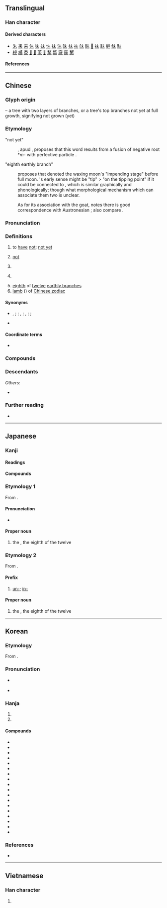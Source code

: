 {{also|木|夫|末|禾|耒}}
{{character info}}
==Translingual==
{{stroke order|strokes=5}}

===Han character===
{{Han char|rn=75|rad=木|as=01|sn=5|four=50900|canj=JD|ids=⿻一木}}

====Derived characters====
* [[朱]] [[耒]] [[来]] [[佅]] [[味]] [[妹]] [[怽]] [[抺]] [[沬]] [[昧]] [[㭑]] [[祙]] [[𤽜]] [[眛]] [[𥞊]] [[𧙕]] [[跊]] [[魅]] [[鮇]] [[䵢]]
* [[䙿]] [[𣚺]] [[㖝]] [[𣠖]] [[𣠕]] [[苿]] [[𠩺]] [[㲠]] [[㹈]] [[寐]] [[𥧌]] [[膥]]

====References====
{{Han ref|kx=0509.050|dkj=14419|dj=0890.030|hdz=21150.010|uh=672A}}

----

==Chinese==
{{zh-forms}}

===Glyph origin===
{{Han etym}}
{{liushu|p}} – a tree with two layers of branches, or a tree's top branches not yet at full growth, signifying not grown (yet)

===Etymology===
; "not yet"
: {{zh-ref|Pulleyblank (1995)}}, apud {{zh-ref|Schuessler (2007)}}, proposes that this word results from a fusion of negative root *''m-'' with perfective particle {{zh-l|既|already}}.

; "eighth earthly branch"
: {{zh-ref|Smith (2011)}} proposes that {{och-l|未}} denoted the waxing moon's "impending stage" before full moon. {{och-l|未}}'s early sense might be "tip" > "on the tipping point" if it could be connected to {{och-l|末|tip}}, which is similar graphically and phonologically; though what morphological mechanism which can associate them two is unclear.
: As for its association with the goat, {{zh-ref|Ferlus (2013)}} notes there is good correspondence with Austronesian {{cog|tay|miːts||lamb}}; also compare {{cog|lo|ມົດ||year of the lamb}}.

===Pronunciation===
{{zh-pron
|m=wèi
|m-s=wei4
|c=mei6
|c-t=mei5
|g=ui5
|h=pfs=vi;gd=vi4
|j=vei3
|mb=
|md=muôi/ê
|md_note=muôi - vernacular; ê - literary
|mn=xm,tp,yl,mg,ph:bē/qz,sx,km,hc:bēr/zz,yl,tn,kh,tc,pn:bōe/lk:běr/bī
|mn_note=bē/bēr/bōe/běr - vernacular; bī - literary
|mn-t=bhuê7/bhi7
|mn-t_note=bhuê7 - “not; have not”; bhi7 - one of the earthly branches
|w=3mi,3vi
|w_note=3mi - vernacular; 3vi - literary
|x=uei4
|mc=y
|oc=y
|cat=adv,n
}}

===Definitions===
{{zh-hanzi}}

# to [[have]] [[not]]; [[not yet]]
#: {{zh-x|未來|future [lit. have not come]}}
#: {{zh-x|我 未 睇 本 書。|I '''have not''' read the book.|C}}
# [[not]]
# {{zh-obsolete}} {{zh-alt-form|味}}
# {{lb|zh|Cantonese|Min}} {{n-g|used at the end of questions to ask if one has done something yet}}
#: {{zh-x|食飽 未？|Are you full '''yet'''?|C}}
#: {{zh-x|你 買 咗 未 先？|[[first off|First off]], have you even bought it yet?|C}}
# [[eighth]] of [[twelve]] [[earthly branch]]es
# [[lamb]] ({{zh-l|*羊}}) of [[W:Chinese zodiac|Chinese zodiac]]

====Synonyms====
* {{s|not yet}} {{zh-l|還沒}}, {{zh-l|仍未}}; {{q|literary}} {{zh-l|尚未}}; {{q|Cantonese}} {{zh-l|仲未}}, {{zh-l|並未}}; {{q|Hakka}} {{zh-l|吂曾}}, {{zh-l|吂識}}; {{q|Min Nan}} {{zh-l|猶未}}; {{q|Wu}} {{zh-l|朆}}
* {{s|not}}
{{zh-dial|不}}

====Coordinate terms====
* {{list:earthly branches/zh}}

===Compounds===
{{zh-der|未必|未必然|未便|未卜|未卜先知|未曾|未嘗|未成年|未敢苟同|未婚|未婚夫|未婚妻|未及|未幾|未盡|未竟|未決|未可|未可厚非|未來|未來學|未老先衰|未了|未免|未能|未能免俗|未然|未始|未遂|未妥|未亡人|未為不可|未暇|未詳|未雨綢繆|未知|未知數|未置可否|從未|前所未聞|力有未逮|並未|妾身未明|寶刀未老|乳臭未乾|屍骨未寒|意猶未足|意猶未盡|得未嘗有|前所未有|口血未乾|含苞未放|亙古未有|尚未|坑灰未冷|始料未及|天真未鑿|夜未央|前所未見|也未可知|得未曾有|存亡未卜|千古未聞|壯志未酬|吉凶未卜|前途未卜|未風先雨|未嘗不可|未萌|未偶|未就|未了公案|抔土未乾|未料|滴水未沾|未改|未形之患|未足輕重|未婚媽媽|未完|未遂犯|未知可否|未知萬一|未決犯|未知所措|未央宮|懵然未覺|目所未睹|未成一簣|猶豫未決|未來派|未知元|未焚徙薪|未省|未明求衣|未熟兒|方興未艾|未定之天|空前未有|未定|未時|曠古未聞|未敢|未艾|懸而未決|未見|未若|未了因|未開|未竟之志|東方未明|未過門|未了情|狐疑未決|未察|未艾方興|未入流|未可限量|未央|未成年人|死生未卜|未傅|未足為道|未識一丁|未滿|未晚|未易才|未必盡然|未冠|未來主義|曠古未有|未達一間|未遑|未辨東西|雲英未嫁|童心未泯|陵土未乾|羽毛未豐|骨肉未寒|迄未成功|遲疑未決|良心未泯|銳未可當|韞櫝未酤|驚神未定|雌雄未決|見所未見|長樂未央|駒齒未落|防範未然|防患未然|聞所未聞|躊躇未決|還未|猶未:iáu-bōe|為時未晚|素未謀面|未明|未還}}

===Descendants===
{{CJKV||み|j2=び|미|vị}}
''Others'':
* {{desc|bor=1|vi|Mùi}}

===Further reading===
* {{thcwd|1663}}

{{zh-cat|Elementary}}

----

==Japanese==

===Kanji===
{{ja-kanji|grade=4|rs=木01}}

====Readings====
{{ja-readings
|goon=み
|kanon=び
|kun=いま-だ, ま-だ, ひつじ-
}}

====Compounds====
{{col3-u|ja
|{{ja-r|未%開|み%かい|[[uncivilized]]}}
|{{ja-r|未%完|み%かん|[[unfinished]]}}
|{{ja-r|未%婚|み%こん|[[unmarried]]}}
|{{ja-r|未%熟|み%じゅく|[[immature]]; [[inexperienced]]}}
|{{ja-r|未%遂|み%すい|[[attempt]]|pos=at a crime}}
|{{ja-r|未%成%年|み%せい%ねん|[[minor]]}}
|{{ja-r|未%然|み%ぜん|[[previously]]}}
|{{ja-r|未%然%形|み%ぜん%けい|[[imperfective]] [[form]]}}
|{{ja-r|未%曾%有|み%ぞう%う}}, {{ja-r|未%曾%有|み%ぞ%.う|[[unprecedented]]}}
|{{ja-r|未%知|み%ち|[[strange]]}}
|{{ja-r|未%知%数|み%ち%すう|[[unknown]], [[variable]]|pos=in mathematics}}
|{{ja-r|未%定|み%てい|[[undecided]]}}
|{{ja-r|未%踏|み%とう|[[unexplored]]}}
|{{ja-r|未%納|み%のう|[[payment]] [[default]]}}
|{{ja-r|未%必の故%意|み%ひつ の こ%い|[[willful]] [[negligence]]}}
|{{ja-r|未%亡%人|み%ぼう%じん|[[widow]]}}
|{{ja-r|未%満|み%まん|[[insufficient]]}}
|{{ja-r|未%来|み%らい|[[future]]}}
|{{ja-r|未%了|み%りょう|unfinished}}
}}

===Etymology 1===
{{ja-kanjitab|ひつじ|yomi=k}}
{{wp|lang=ja}}
From {{m|ja|羊|tr=hitsuji||[[sheep]]}}.

====Pronunciation====
{{ja-pron|acc=0|y=k|ひつじ|dev=1}}
* {{hmp|ja|sort=ひつじ|羊}}

====Proper noun====
{{ja-pos|proper|ひつじ}}

# the {{w|Goat (zodiac)|Sheep}}, the eighth of the twelve {{w|Earthly Branches}}

===Etymology 2===
{{ja-kanjitab|み|yomi=o}}
From {{der|ja|ltc|未|tr=mjɨj<sup>H</sup>|sort=み}}.

====Prefix====
{{ja-pos|prefix|み}}

# [[un-]]; [[in-]] {{gl|not yet}}

====Proper noun====
{{ja-pos|proper|み}}

# the {{w|Goat (zodiac)|Sheep}}, the eighth of the twelve {{w|Earthly Branches}}

{{cln|ja|words with multiple readings}}
{{topics|ja|Earthly branches|sort=ひつじ}}

----

==Korean==

===Etymology===
From {{der|ko|ltc|-}} {{ltc-l|未}}.

{{collapse|
* {{hanja-dongguk|밍〮|mí}}
* {{hanja-samun|미|mi}}
|Historical readings
|bg=#FFFFFF}}

===Pronunciation===
* {{sense|in {{ko-l|미안|未安}}}} {{ko-hanja-pron|미}}
* {{sense|not; un-; etc.}} {{ko-hanja-pron|미|l=y}}

===Hanja===
{{ko-hanja-search}}
{{ko-hanja|아니다|아닐|미}}

# {{hanja form of|미|[[not]]; [[un-]]; [[in-]] {{gl|not yet}}}}
# {{hanja form of|미|to [[have]] [[not]]; [[not yet]]}}

====Compounds====
{{der-top3|Compounds}}
* {{ko-l|미흡|未洽}}
* {{ko-l|미래|未來}}
* {{ko-l|미만|未滿}}
* {{ko-l|미숙|未熟}}
* {{ko-l|미결|未決}}
* {{ko-l|미진|未盡}}
* {{ko-l|미완|未完}}
* {{ko-l|미개|未開}}
* {{ko-l|미상|未詳}}
* {{ko-l|미달|未達}}
* {{ko-l|미련|未練}}
* {{ko-l|미연|未然}}
* {{ko-l|미비|未備}}
* {{ko-l|미지|未知}}
* {{ko-l|미안|未完}}
* {{ko-l|미혼|未婚}}
* {{ko-l|미정|未定}}
* {{ko-l|미문|未聞}}
{{der-bottom}}

===References===
* {{R:hanjadoc|4794}}

----

==Vietnamese==

===Han character===
{{vi-readings|rs=木01|reading=mùi, vị}}

# {{rfdef|vi|sort=木01}}